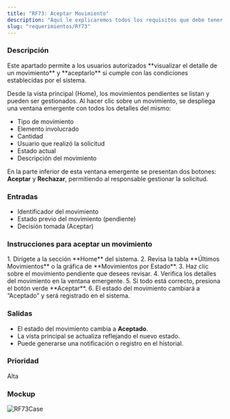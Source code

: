 ```yaml
---
title: "RF73: Aceptar Movimiento"
description: "Aquí le explicaremos todos los requisitos que debe tener para poder aceptar un movimiento en el sistema."
slug: "requerimientos/Rf73"
---
```



<h3>Descripción</h3>
Este apartado permite a los usuarios autorizados **visualizar el detalle de un movimiento**
y **aceptarlo** si cumple con las condiciones establecidas por el sistema.

Desde la vista principal (Home), los movimientos pendientes se listan y pueden ser gestionados. Al hacer clic sobre un movimiento, se despliega una ventana emergente con todos los detalles del mismo:

- Tipo de movimiento
- Elemento involucrado
- Cantidad
- Usuario que realizó la solicitud
- Estado actual
- Descripción del movimiento

En la parte inferior de esta ventana emergente se presentan dos botones: **Aceptar** y **Rechazar**, permitiendo al responsable gestionar la solicitud.

<h3>Entradas</h3>

- Identificador del movimiento
- Estado previo del movimiento (pendiente)
- Decisión tomada (Aceptar)

<h3>Instrucciones para aceptar un movimiento</h3>
1. Dirígete a la sección **Home** del sistema. 2. Revisa la tabla **Últimos Movimientos**
o la gráfica de **Movimientos por Estado**. 3. Haz clic sobre el movimiento pendiente
que desees revisar. 4. Verifica los detalles del movimiento en la ventana emergente.
5. Si todo está correcto, presiona el botón verde **Aceptar**. 6. El estado del movimiento
cambiará a “Aceptado” y será registrado en el sistema.

<h3>Salidas</h3>

- El estado del movimiento cambia a **Aceptado**.
- La vista principal se actualiza reflejando el nuevo estado.
- Puede generarse una notificación o registro en el historial.

<h3>Prioridad</h3>
Alta

<h3>Mockup</h3>
<Image src={RF73Case} alt="RF73Case" width={3148} height={2270} />
